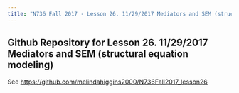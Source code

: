 ```yaml
---
title: "N736 Fall 2017 - Lesson 26. 11/29/2017 Mediators and SEM (structural equation modeling)"
---
```


## Github Repository for Lesson 26. 11/29/2017 Mediators and SEM (structural equation modeling)

See [https://github.com/melindahiggins2000/N736Fall2017_lesson26](https://github.com/melindahiggins2000/N736Fall2017_lesson26)


